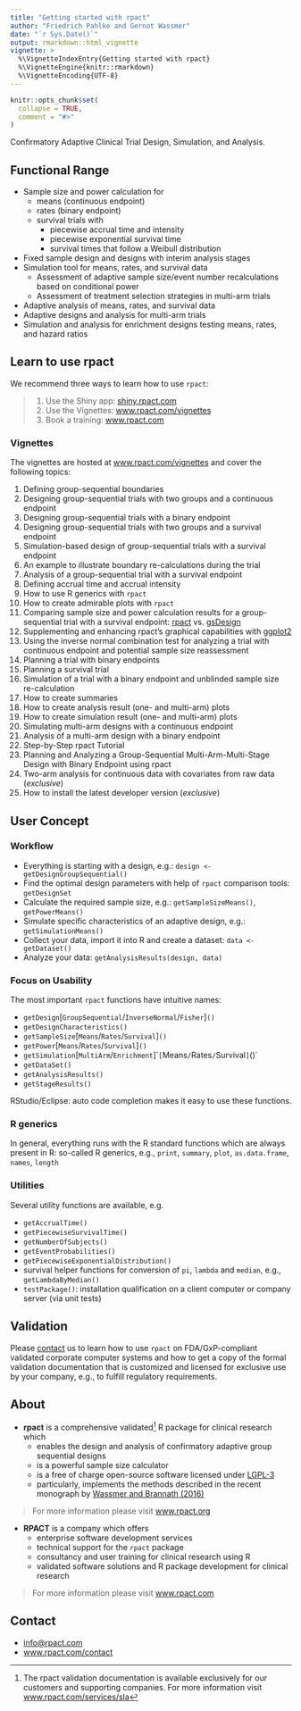 ---
title: "Getting started with rpact"
author: "Friedrich Pahlke and Gernot Wassmer"
date: "`r Sys.Date()`"
output: rmarkdown::html_vignette
vignette: >
  %\VignetteIndexEntry{Getting started with rpact}
  %\VignetteEngine{knitr::rmarkdown}
  %\VignetteEncoding{UTF-8}
---

```{r setup, include = FALSE}
knitr::opts_chunk$set(
  collapse = TRUE,
  comment = "#>"
)
```

Confirmatory Adaptive Clinical Trial Design, Simulation, and Analysis.

## Functional Range

*	Sample size and power calculation for
    +	means (continuous endpoint)
    +	rates (binary endpoint)
    +	survival trials with
        -	piecewise accrual time and intensity
        -	piecewise exponential survival time
        -	survival times that follow a Weibull distribution
*	Fixed sample design and designs with interim analysis stages
*	Simulation tool for means, rates, and survival data
    +	Assessment of adaptive sample size/event number recalculations based on
        conditional power
    +   Assessment of treatment selection strategies in multi-arm trials
*	Adaptive analysis of means, rates, and survival data
*	Adaptive designs and analysis for multi-arm trials
*   Simulation and analysis for enrichment designs testing means, rates,
    and hazard ratios


## Learn to use rpact

We recommend three ways to learn how to use `rpact`:

> 1. Use the Shiny app: [shiny.rpact.com](https://www.rpact.com/products#public-rpact-shiny-app)
> 2. Use the Vignettes:
>    [www.rpact.com/vignettes](https://www.rpact.com/vignettes)
> 3. Book a training:
>    [www.rpact.com](https://www.rpact.com/services#learning-and-training)

### Vignettes

The vignettes are hosted at
[www.rpact.com/vignettes](https://www.rpact.com/vignettes) and cover the
following topics:

1. Defining group-sequential boundaries
2. Designing group-sequential trials with two groups and a continuous endpoint
3. Designing group-sequential trials with a binary endpoint
4. Designing group-sequential trials with two groups and a survival endpoint
5. Simulation-based design of group-sequential trials with a survival endpoint
6. An example to illustrate boundary re-calculations during the trial
7. Analysis of a group-sequential trial with a survival endpoint
8. Defining accrual time and accrual intensity
9. How to use R generics with `rpact`
10. How to create admirable plots with `rpact`
11. Comparing sample size and power calculation results for a group-sequential
    trial with a survival endpoint:
    [rpact](https://cran.r-project.org/package=rpact) vs.
    [gsDesign](https://cran.r-project.org/package=gsDesign)
12. Supplementing and enhancing rpact's graphical capabilities with
    [ggplot2](https://cran.r-project.org/package=ggplot2)
13.  Using the inverse normal combination test for analyzing a trial with
     continuous endpoint and potential sample size reassessment
14. Planning a trial with binary endpoints
15. Planning a survival trial
16. Simulation of a trial with a binary endpoint and unblinded sample size
    re-calculation 
17. How to create summaries
18. How to create analysis result (one- and multi-arm) plots
19. How to create simulation result (one- and multi-arm) plots
20. Simulating multi-arm designs with a continuous endpoint
21. Analysis of a multi-arm design with a binary endpoint
22. Step-by-Step rpact Tutorial
23. Planning and Analyzing a Group-Sequential Multi-Arm-Multi-Stage Design with
    Binary Endpoint using rpact
24. Two-arm analysis for continuous data with covariates from raw data
    (*exclusive*)
25. How to install the latest developer version (*exclusive*)

## User Concept

### Workflow

* Everything is starting with a design, e.g.: 
`design <- getDesignGroupSequential()`
* Find the optimal design parameters with help of `rpact` comparison tools:
`getDesignSet`
* Calculate the required sample size, e.g.: `getSampleSizeMeans()`,
`getPowerMeans()`
* Simulate specific characteristics of an adaptive design, e.g.:
`getSimulationMeans()` 
* Collect your data, import it into R and create a dataset:
  `data <- getDataset()` 
* Analyze your data: `getAnalysisResults(design, data)`

### Focus on Usability

The most important `rpact` functions have intuitive names:

* `getDesign`[`GroupSequential`/`InverseNormal`/`Fisher`]`()`
* `getDesignCharacteristics()`
* `getSampleSize`[`Means`/`Rates`/`Survival`]`()`
* `getPower`[`Means`/`Rates`/`Survival`]`()`
* `getSimulation`[`MultiArm`/`Enrichment`]``[`Means`/`Rates`/`Survival`]`()`
* `getDataSet()`
* `getAnalysisResults()`
* `getStageResults()`

RStudio/Eclipse: auto code completion makes it easy to use these functions.

### R generics

In general, everything runs with the R standard functions which are always
present in R: so-called R generics, e.g., `print`, `summary`, `plot`,
`as.data.frame`, `names`, `length`

### Utilities

Several utility functions are available, e.g.

* `getAccrualTime()`
* `getPiecewiseSurvivalTime()`
* `getNumberOfSubjects()`
* `getEventProbabilities()`
* `getPiecewiseExponentialDistribution()`
* survival helper functions for conversion of `pi`, `lambda` and `median`, e.g.,
  `getLambdaByMedian()`
* `testPackage()`: installation qualification on a client computer or company
  server (via unit tests)

## Validation

Please [contact](https://www.rpact.com/contact) us to learn how to use `rpact`
on FDA/GxP-compliant validated corporate computer systems and how to get a copy
of the formal validation documentation that is customized and licensed for
exclusive use by your company, e.g., to fulfill regulatory requirements.

## About

* **rpact** is a comprehensive validated^[The rpact validation documentation is
  available exclusively for our customers and supporting companies. For more
  information visit
  [www.rpact.com/services/sla](https://www.rpact.com/services/sla)] R package
  for clinical research which
    + enables the design and analysis of confirmatory adaptive group sequential
      designs
    + is a powerful sample size calculator
    + is a free of charge open-source software licensed under
      [LGPL-3](https://cran.r-project.org/web/licenses/LGPL-3)
    + particularly, implements the methods described in the recent monograph by
      [Wassmer and Brannath (2016)](https://doi.org/10.1007%2F978-3-319-32562-0)

> For more information please visit [www.rpact.org](https://www.rpact.org)

* **RPACT** is a company which offers
    + enterprise software development services 
    + technical support for the `rpact` package
    + consultancy and user training for clinical research using R
    + validated software solutions and R package development for clinical
      research

> For more information please visit [www.rpact.com](https://www.rpact.com)

## Contact

* [info@rpact.com](mailto:info@rpact.com)
* [www.rpact.com/contact](https://www.rpact.com/contact)
